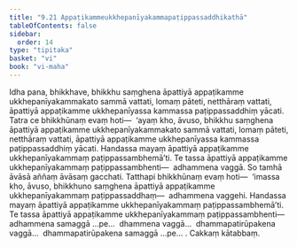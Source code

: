 ```yaml
---
title: "9.21 Appaṭikammeukkhepanīyakammapaṭippassaddhikathā"
tableOfContents: false
sidebar:
  order: 14
type: "tipitaka"
basket: "vi"
book: "vi-maha"
---
```



<DynamicBreadcrumb />

<Division number="427" book="vi-maha">

<Paragraph number="1871" book="vi-maha">
Idha pana, bhikkhave, bhikkhu saṃghena āpattiyā appaṭikamme ukkhepanīyakammakato sammā vattati, lomaṃ pāteti, netthāraṃ vattati, āpattiyā appaṭikamme ukkhepanīyassa kammassa paṭippassaddhiṃ yācati. Tatra ce bhikkhūnaṃ evaṃ hoti—  ‘ayaṃ kho, āvuso, bhikkhu saṃghena āpattiyā appaṭikamme ukkhepanīyakammakato sammā vattati, lomaṃ pāteti, netthāraṃ vattati, āpattiyā appaṭikamme ukkhepanīyassa kammassa paṭippassaddhiṃ yācati. Handassa mayaṃ āpattiyā appaṭikamme ukkhepanīyakammaṃ paṭippassambhemā’ti. Te tassa āpattiyā appaṭikamme ukkhepanīyakammaṃ paṭippassambhenti—  adhammena vaggā. So tamhā āvāsā aññaṃ āvāsaṃ gacchati. Tatthapi bhikkhūnaṃ evaṃ hoti—  ‘imassa kho, āvuso, bhikkhuno saṃghena āpattiyā appaṭikamme ukkhepanīyakammaṃ paṭippassaddhaṃ—  adhammena vaggehi. Handassa mayaṃ āpattiyā appaṭikamme ukkhepanīyakammaṃ paṭippassambhemā’ti. Te tassa āpattiyā appaṭikamme ukkhepanīyakammaṃ paṭippassambhenti—  adhammena samaggā …pe…  dhammena vaggā…  dhammapatirūpakena vaggā…  dhammapatirūpakena samaggā …pe… .

</Paragraph>
</Division>

<Paragraph number="1872" type="center" book="vi-maha">
Cakkaṃ kātabbaṃ.
</Paragraph>